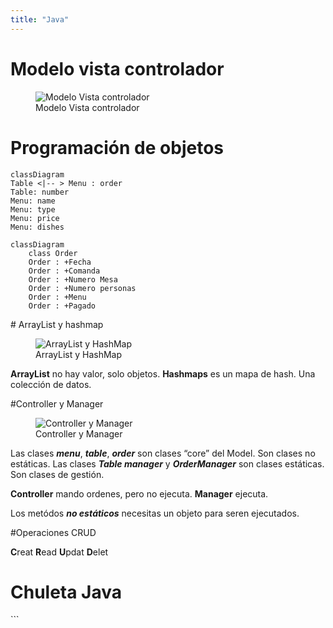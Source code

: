 ```yaml
---
title: "Java"
---
```


# Modelo vista controlador

![Modelo Vista controlador](/Imagenes/MVC.jpg){.lightbox}

# Programación de objetos

```mermaid
classDiagram 
Table <|-- > Menu : order
Table: number
Menu: name
Menu: type
Menu: price
Menu: dishes

```


```mermaid
classDiagram
    class Order
    Order : +Fecha
    Order : +Comanda
    Order : +Numero Mesa
    Order : +Numero personas
    Order : +Menu
    Order : +Pagado

```



 # ArrayList y hashmap

![ArrayList y HashMap](/Imagenes/arraylistHashmap.jpeg){.lightbox}

**ArrayList** no hay valor, solo objetos. 
**Hashmaps** es un mapa de hash. Una colección de datos. 

 #Controller y Manager

![Controller y Manager](/Imagenes/controllerMenuManager.jpeg){.lightbox}


Las clases ***menu***, ***table***, ***order*** son clases "core" del Model. Son clases no estáticas. 
Las clases ***Table manager*** y ***OrderManager*** son clases estáticas. Son clases de gestión. 

**Controller** mando ordenes, pero no ejecuta.
**Manager** ejecuta.

Los metódos ***no estáticos*** necesitas un objeto para seren ejecutados. 

#Operaciones CRUD

**C**reat
**R**ead
**U**pdat
**D**elet

# Chuleta Java


```